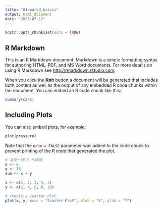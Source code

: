 ```yaml
---
title: "01rmarkd_baiscs"
output: html_document
date: "2023-07-12"
---
```


```r
knitr::opts_chunk$set(echo = TRUE)
```

## R Markdown

This is an R Markdown document. Markdown is a simple formatting syntax for authoring HTML, PDF, and MS Word documents. For more details on using R Markdown see <http://rmarkdown.rstudio.com>.

When you click the **Knit** button a document will be generated that includes both content as well as the output of any embedded R code chunks within the document. You can embed an R code chunk like this:

```r
summary(cars)
```

## Including Plots

You can also embed plots, for example:

```r
plot(pressure)
```

Note that the `echo = FALSE` parameter was added to the code chunk to prevent printing of the R code that generated the plot.


```r
# 這是一個 R 代碼塊
x <- 5
y <- 10
sum <- x + y
```

```r
x <- c(1, 2, 3, 4, 5)
y <- c(2, 4, 6, 8, 10)

# Create a scatter plot
plot(x, y, main = "Scatter Plot", xlab = "X", ylab = "Y")
```


